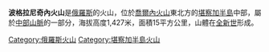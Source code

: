 '''波格拉尼奇內火山'''是[[俄羅斯|俄羅斯]]的火山，位於[[喬爾內火山|喬爾內火山]]東北方的[[堪察加半島|堪察加半島]]中部，屬於[[中部山脈|中部山脈]]的一部分，海拔高度1,427米，面積15平方公里，山體在[[全新世|全新世]]形成。

{{Russia-geo-stub}}
[[Category:俄羅斯火山|Category:俄羅斯火山]]
[[Category:堪察加半島火山|Category:堪察加半島火山]]